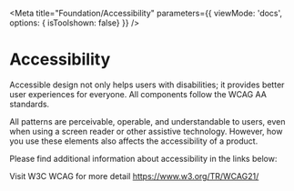 
<Meta 
  title="Foundation/Accessibility"
  parameters={{
		viewMode: 'docs',
		options: { isToolshown: false}
	}}
/>

# Accessibility

Accessible design not only helps users with disabilities; it provides better user experiences for everyone. All components follow the WCAG AA standards.

All patterns are perceivable, operable, and understandable to users, even when using a screen reader or other assistive technology. However, how you use these elements also affects the accessibility of a product.

Please find additional information about accessibility in the links below:

Visit W3C WCAG for more detail https://www.w3.org/TR/WCAG21/ 
